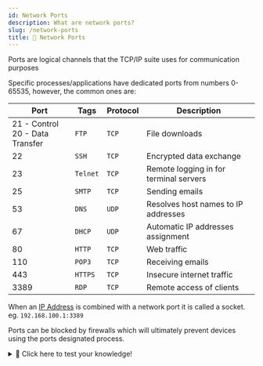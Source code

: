 ```yaml
---
id: Network Ports
description: What are network ports?
slug: /network-ports
title: 🔌 Network Ports
---
```


<p className="grey"> Ports are logical channels that the TCP/IP suite uses for communication purposes </p>

Specific processes/applications have dedicated ports from numbers 0-65535, however, the common ones are:

| Port                            | Tags     | Protocol | Description                            |
|---------------------------------|----------|----------|----------------------------------------|
| 21 - Control <br /> 20 - Data Transfer | `FTP`    | `TCP`    | File downloads                         |
| 22                              | `SSH`    | `TCP`    | Encrypted data exchange                |
| 23                              | `Telnet` | `TCP`    | Remote logging in for terminal servers |
| 25                              | `SMTP`   | `TCP`    | Sending emails                         |
| 53                              | `DNS`    | `UDP`    | Resolves host names to IP addresses    |
| 67                              | `DHCP`   | `UDP`    | Automatic IP addresses assignment      |
| 80                              | `HTTP`   | `TCP`    | Web traffic                            |
| 110                             | `POP3`   | `TCP`    | Receiving emails                       |
| 443                             | `HTTPS`  | `TCP`    | Insecure internet traffic              |
| 3389                            | `RDP`    | `TCP`    | Remote access of clients               |

When an [IP Address](/digital-environments/ip-addresses/about "pageRef") is combined with a network port it is called a socket.
eg. `192.168.100.1:3389`

Ports can be blocked by firewalls which will ultimately prevent devices using the ports designated process.

<details>
  <summary>🧠 Click here to test your knowledge! </summary>

<iframe src="https://quizlet.com/641310367/match/embed?i=3loczc&amp;x=1jj1" height="500" width="100%"></iframe>

</details>